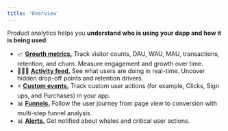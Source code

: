 ```yaml
---
title: 'Overview'
---
```


Product analytics helps you **understand who is using your dapp and how it is being used**: 

- 📈 <a href="/features/product-analytics/growth-metrics">**Growth metrics.**</a> Track visitor counts, DAU, WAU, MAU, transactions, retention, and churn. Measure engagement and growth over time.
- 🏃‍♀️‍➡️ <a href="/features/product-analytics/activity">**Activity feed.**</a> See what users are doing in real-time. Uncover hidden drop-off points and retention drivers. 
- ⚡️ <a href="/features/product-analytics/custom-events">**Custom events.**</a> Track custom user actions (for example, Clicks, Sign ups, and Purchases) in your app. 
- 📊 <a href="/features/product-analytics/funnels">**Funnels.**</a> Follow the user journey from page view to conversion with multi-step funnel analysis.
- 📊 <a href="/features/product-analytics/alerts">**Alerts.**</a> Get notified about whales and critical user actions.
